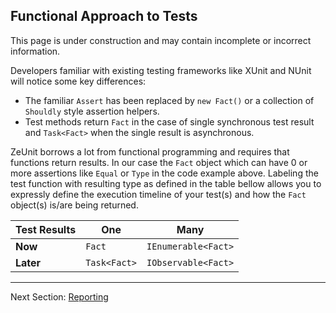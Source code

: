 
## Functional Approach to Tests

<Warning title="Under Construction" >
    This page is under construction and may contain incomplete or incorrect information.
</Warning>

Developers familiar with existing testing frameworks like XUnit and NUnit will notice some key differences:

 - The familiar `Assert` has been replaced by `new Fact()` or a collection of `Shouldly` style assertion helpers.  
 - Test methods return `Fact` in the case of single synchronous test result and `Task<Fact>` when the single result is asynchronous. 

ZeUnit borrows a lot from functional programming and requires that functions return results. In our case the `Fact` object which can have 0 or more assertions like `Equal` or `Type` in the code example above.   Labeling the test function with resulting type as defined in the table bellow allows you to expressly define the execution timeline of your test(s) and how the `Fact` object(s) is/are being returned.

|  Test Results   | **One**          |  **Many**               |
| --------------- | ---------------- | ----------------------- |
| **Now**         | `Fact`       | `IEnumerable<Fact>` |
| **Later**       | `Task<Fact>` | `IObservable<Fact>` |


***

Next Section: [Reporting](/docs/core-reporting/)